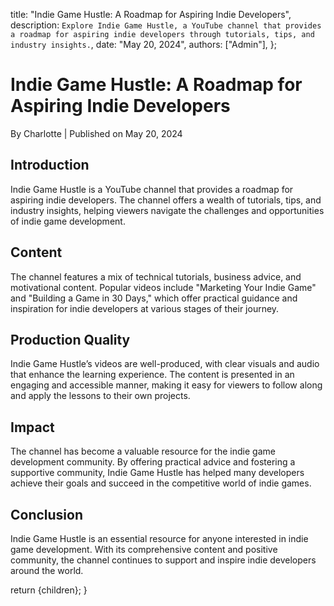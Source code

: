
  title: "Indie Game Hustle: A Roadmap for Aspiring Indie Developers",
  description: `Explore Indie Game Hustle, a YouTube channel that provides a roadmap for aspiring indie developers through tutorials, tips, and industry insights.`,
  date: "May 20, 2024",
  authors: ["Admin"],
};

<h1>Indie Game Hustle: A Roadmap for Aspiring Indie Developers</h1>
<div className="text-sm text-gray-500 dark:text-gray-400">
  By Charlotte | Published on May 20, 2024
</div>

<section id="introduction">
  <h2>Introduction</h2>
  <span>
    Indie Game Hustle is a YouTube channel that provides a roadmap for aspiring
    indie developers. The channel offers a wealth of tutorials, tips, and
    industry insights, helping viewers navigate the challenges and opportunities
    of indie game development.
  </span>
</section>

<section id="content">
  <h2>Content</h2>
  <span>
    The channel features a mix of technical tutorials, business advice, and
    motivational content. Popular videos include "Marketing Your Indie Game" and
    "Building a Game in 30 Days," which offer practical guidance and inspiration
    for indie developers at various stages of their journey.
  </span>
</section>

<section id="production-quality">
  <h2>Production Quality</h2>
  <span>
    Indie Game Hustle’s videos are well-produced, with clear visuals and audio
    that enhance the learning experience. The content is presented in an
    engaging and accessible manner, making it easy for viewers to follow along
    and apply the lessons to their own projects.
  </span>
</section>

<section id="impact">
  <h2>Impact</h2>
  <span>
    The channel has become a valuable resource for the indie game development
    community. By offering practical advice and fostering a supportive
    community, Indie Game Hustle has helped many developers achieve their goals
    and succeed in the competitive world of indie games.
  </span>
</section>

<section id="conclusion">
  <h2>Conclusion</h2>
  <span>
    Indie Game Hustle is an essential resource for anyone interested in indie
    game development. With its comprehensive content and positive community, the
    channel continues to support and inspire indie developers around the world.
  </span>
</section>

  return <MdxLayout>{children}</MdxLayout>;
}
